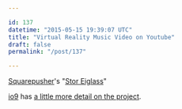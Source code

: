 ```yaml
---

id: 137
datetime: "2015-05-15 19:39:07 UTC"
title: "Virtual Reality Music Video on Youtube"
draft: false
permalink: "/post/137"

---
```


[Squarepusher](https://en.wikipedia.org/wiki/Squarepusher)'s "[Stor Eiglass](https://www.youtube.com/watch?v=6Olt-ZtV_CE)"

[io9](http://io9.com) has [a little more detail on the project](http://io9.com/squarepushers-trippy-new-vr-video-puts-you-in-control-o-1704430410).


